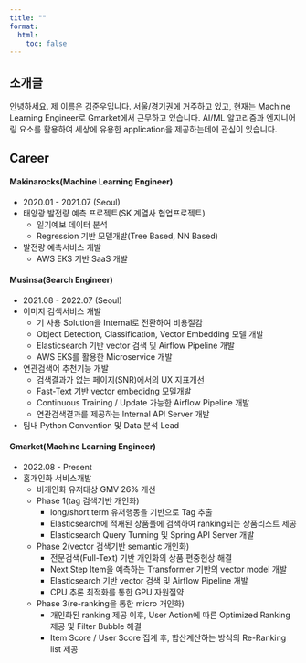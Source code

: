 ```yaml
---
title: ""
format:
  html:
    toc: false
---
```


## 소개글
안녕하세요. 제 이름은 김준우입니다.
서울/경기권에 거주하고 있고, 현재는 Machine Learning Engineer로 Gmarket에서 근무하고 있습니다. AI/ML 알고리즘과 엔지니어링 요소를 활용하여 세상에 유용한 application을 제공하는데에 관심이 있습니다.


## Career
#### Makinarocks(Machine Learning Engineer)
- 2020.01 - 2021.07 (Seoul)
- 태양광 발전량 예측 프로젝트(SK 계열사 협업프로젝트)
	- 일기예보 데이터 분석
	- Regression 기반 모델개발(Tree Based, NN Based)
- 발전량 예측서비스 개발
	- AWS EKS 기반 SaaS 개발

#### Musinsa(Search Engineer)
- 2021.08 - 2022.07 (Seoul)
- 이미지 검색서비스 개발
	- 기 사용 Solution을 Internal로 전환하여 비용절감
	- Object Detection, Classification, Vector Embedding 모델 개발
	- Elasticsearch 기반 vector 검색 및 Airflow Pipeline 개발
	- AWS EKS를 활용한 Microservice 개발
- 연관검색어 추천기능 개발
	- 검색결과가 없는 페이지(SNR)에서의 UX 지표개선
	- Fast-Text 기반 vector embedidng 모델개발
	- Continuous Training / Update 가능한 Airflow Pipeline 개발
	- 연관검색결과를 제공하는 Internal API Server 개발
-  팀내 Python Convention 및 Data 분석 Lead

#### Gmarket(Machine Learning Engineer)
- 2022.08 - Present
- 홈개인화 서비스개발
	- 비개인화 유저대상 GMV 26% 개선
	- Phase 1(tag 검색기반 개인화)
		- long/short term 유저행동을 기반으로 Tag 추출
		- Elasticsearch에 적재된 상품풀에 검색하여 ranking되는 상품리스트 제공
		- Elasticsearch Query Tunning 및 Spring API Server 개발
	- Phase 2(vector 검색기반 semantic 개인화)
		- 전문검색(Full-Text) 기반 개인화의 상품 편중현상 해결
		- Next Step Item을 예측하는 Transformer 기반의 vector model 개발
		- Elasticsearch 기반 vector 검색 및 Airflow Pipeline 개발
		- CPU 추론 최적화를 통한 GPU 자원절약
	- Phase 3(re-ranking을 통한 micro 개인화)
		- 개인화된 ranking 제공 이후, User Action에 따른 Optimized Ranking 제공 및 Filter Bubble 해결
		- Item Score / User Score 집계 후, 합산계산하는 방식의 Re-Ranking list 제공
